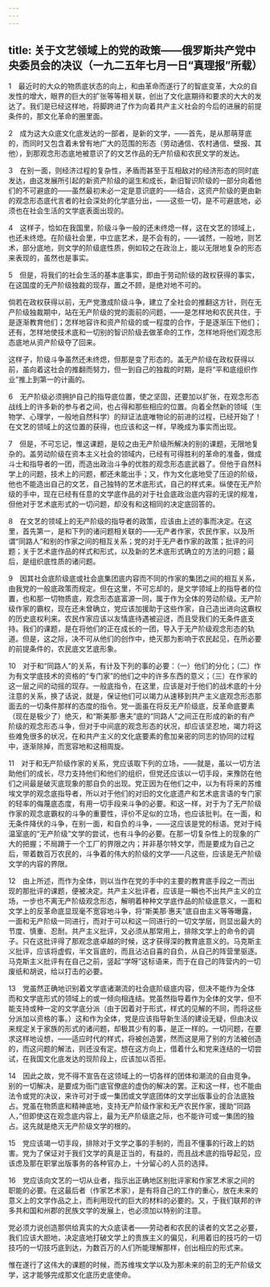```yaml
---
---
---
```

title: 关于文艺领域上的党的政策——俄罗斯共产党中央委员会的决议（一九二五年七月一日“真理报”所载）
---



1　最近时的大众的物质底状态的向上，和由革命而遂行了的智底变革，大众的自发性的增大，眼界的巨大的扩张等等相关联，创出了文化底期待和要求的大大的发达了。我们是已经这样地，将脚跨进了作为向着共产主义社会的今后的进展的前提条件的，那文化革命的圈里面。

2　成为这大众底文化底发达的一部者，是新的文学，——首先，是从那萌芽底的，而同时又包含着未曾有地广大的范围的形态（劳动通信、农村通信、壁报、其他），到那观念形态底地被意识了的文艺作品的无产阶级和农民文学的发达。

3　在别一面，则经济过程的复杂性，矛盾而甚至于互相敌对的经济形态的同时底发达，由这发展所引起的新资产阶级的诞生和成长，新旧智识阶级的一部分向着他们的不可避底的——虽然最初未必一定是意识底的——结合，这资产阶级的更由新的观念形态底代言者的社会深处的化学底分出，——这些一切，是不可避底地，必须也在社会生活的文学底表面出现的。

4　这样子，恰如在我国里，阶级斗争一般的还未终熄一样，这在文艺的领域上，也还未终熄。在阶级社会里，中立底艺术，是不会有的，——诚然，一般地，则艺术，部分底地，则文学的阶级底性质，例如较之在政治上，能以无限地复杂的形态来表现的，虽然也是事实。

5　但是，将我们的社会生活的基本底事实，即由于劳动阶级的政权获得的事实，在这国度的无产阶级独裁的现存，置之不顾，是绝对地不可的。

倘若在政权获得以前，无产党激成阶级斗争，建立了全社会的推翻这方针，则在无产阶级独裁期中，站在无产阶级的党的面前的问题，——是怎样地和农民共住，于是逐渐教育他们；怎样地容许和资产阶级的或一程度的合作，于是逐渐压下他们；还有，怎样地使技术底和一切别的智识阶级去做革命的工作，怎样地将他们观念形态底地从资产阶级夺了回来。

这样子，阶级斗争虽然还未终熄，但那是变了形态的。盖无产阶级在政权获得以前，虽向着这社会的推翻而努力，但一到自己的独裁的时期，是将“平和底组织作业”推上到第一的计画的。

6　无产阶级必须拥护自己的指导底位置，使之坚固，还要加以扩张，在观念形态战线上的许多新的参与者之间，也占得和那些相应的位置。向着全然新的领域（生物学、心理学，一般地自然科学）的辩证法底唯物论的前进的过程，已经开始了！在文艺的领域上的这位置的获得，也应该和这一样，早晚成为事实而出现。

7　但是，不可忘记，惟这课题，是较之由无产阶级所解决的别的课题，无限地复杂的。盖劳动阶级在资本主义社会的领域内，已经有可得胜利的革命的准备，做成斗士和指导者的一团，而造出政治斗争的优胜的观念形态底武器了。但他于自然科学上的问题，技术上的问题，都还未能出手；又，作为文化底地受了压迫的阶级，他也不能造出自己的文艺，自己独特的艺术底形式，自己的样式来。纵使在无产阶级的手中，现在已经有任意的文学底作品的对于社会底政治底内容的无误的规准，但他对于艺术底形式的一切问题，却没有和这相同的决定底回答的。

8　在文艺的领域上的无产阶级的指导者的政策，应该由上述的事而决定。在这里，首先第一，是和下列的诸问题相关联的——无产者作家，农民作家，以及所谓“同路人”和别的作家之间的相互关系；党的对于无产者作家的政策；批评的问题；关于艺术底作品的样式和形式，以及新的艺术底形式确立的方法的问题；最后，是组织底性质的诸问题。

9　因其社会底阶级底或社会底集团底内容而不同的作家的集团之间的相互关系，由我党的一般底政策而规定。但在这里，不可忘却的，是文学领域上的指导者的位置，也和那一切物质底，观念形态底富源一同，属于作为全体的劳动阶级。无产阶级作家的霸权，现在还未曾确立，党应该加援助于这些作家，自己造出进向这霸权的历史底权利来。农民作家应该以友情底待遇被迎迓，而且受我们的无条件底支持。我们的课题，是在将他们的正在成长的一团，导入于无产阶级观念形态的轨道。但是，这之际，决不可从他们的创作中，绝灭那为影响于农民起见，在所必要的前提条件的，农民底文艺底形象。

10　对于和“同路人”的关系，有计及下列的事的必要：（一）他们的分化；（二）作为有文学底技术的资格的“专门家”的他们之中的许多东西的意义；（三）在作家的这一层之间的动摇的现存。一般底指令，在这里，应该是对于他们的战术底的十分注意的关系，换了话说，就是，保证他们可以竭力从速移到共产主义底观念形态那面去的一切条件那样的态度的指令。党一面虽在将反无产阶级底，反革命底要素（现在是极少了）绝灭，和“斯美那·惠夫”底的“同路人”之间正在形成的新的有产阶级的观念形态斗争，但对于中间底的观念形态的状况，却应该坚忍地，竭力将这些难免很多的状况，在和共产主义的文化底要素的愈加亲密的同志的协同的过程中，逐渐除掉，而宽容地和这相周旋。

11　对于和无产阶级作家的关系，党应该取下列的立场，——就是，虽以一切方法助他们的成长，尽力支持他们和他们的组织，但党还应该以一切手段，来豫防在他们之间最是破灭底现象的那自负的出现。党正因为在他们之中，以为有将来的苏维埃文学的观念底指导者，所以对于他们的对旧的文化底遗产和艺术底言语的专门家的轻率的侮蔑底态度，有用一切手段来斗争的必要。和这一样，对于为了无产阶级作家的观念底霸权的斗争的重要性，评价不足似的立场，也应该批判。在一面，和无条件降伏的斗争，在别一面，和自负的斗争，——这应该是党的标语。党对于纯温室底的“无产阶级”文学的尝试，也有斗争的必要。在那一切复杂性上的现象的广大的把握；不局蹐于一个工厂的界限之内；并非基尔特文学，而是要成为自己之后，带着数百万农民的，斗争着的伟大的阶级的文学——凡这些，应该是无产阶级文学的内容的界限。

12　由上所述，而作为全体，则以当作在党的手中的主要的教育底手段之一而出现的那批评的课题，便被决定。共产主义批评者，应该是一瞬也不出共产主义的立场，一步也不离无产阶级观念形态，解明着种种文学底作品的阶级底意义，一面和文学上的反革命底显现毫不宽容地斗争，将“斯美那·惠夫”底自由主义等等曝露，一面和无产阶级一同进行，而对于可以和这一同进行的一切文学层，则显出最大的节度、慎重、忍耐。共产主义批评，又必须从那常用上，排除文学上的命令的调子。只在这批评得了那观念底卓越的时候，这才获得深的教育底意义的。马克斯主义批评，应该将虚假，半文盲底的，而且沾沾自喜的自负，从自己的阵营里驱逐。马克斯主义批评有在自己之前，竖起“学呀”这标语来，而于在自己的阵营内的一切废纸和胡说，给以打击的必要。

13　党虽然正确地识别着文学底诸潮流的社会底阶级底内容，但决不能作为全体而和文学底形式的领域上的或一倾向相连结。党虽然指导着作为全体的文学，但不能支持或种一定的文学底分派（由于因着对于形式，样式的见解的不同，而将这些分派加以资格的事。）这和作为全体，党是应该指导新生活的建设无疑，但由决议来规定关于家族的形式的诸问题，却极其少有的事，是正一样的。一切问题，在要求这样地设想，——适应时代的样式，将被创造罢，然而这是用了别的方法被创造的，而这问题的解法，则还没有定。想在这方向上，借着什么和党来连结的一切尝试，在我国文化底发达的现阶段上，应该加以否拒。

14　因此之故，党不得不宣告在这领域上的一切各样的团体和潮流的自由竞争。别的一切解决，是要成为衙门底官僚底的虚伪的解决的罢。正和这一样，也不能由法令或党的决议，来许可对于或一集团或文学底团体的文学出版事业的合法底独占。党虽在物质底和精神底地，支持无产阶级作家和无产农民作家，援助“同路人，”但即使这在观念底内容上，最为无产阶级底之际，也不能许可或一集团的独占。这先就是绝灭无产阶级文学的根的。

15　党应该竭一切手段，排除对于文学之事的手制的，而且不懂事的行政上的妨害。党为了保证对于我们文学的真是正当的，有益的，而且战术底的指导起见，应该虑及那在职掌出版事务的各种官办上，十分留心的人员的选择。

16　党应该向文艺的一切从业者，指示出正确地区别批评家和作家艺术家之间的职能的必要。在这最后者（作家艺术家），是有将自己的工作的重心，放在未来的意义上的文学作品之上，而利用现代的巨大的材料的必要的。又，于我们联邦的许多共和国和州郡的民族文学的发展上，也必须加以特别的注意。

党必须力说创造那供给真实的大众底读者——劳动者和农民的读者的文艺之必要，我们应该大胆地，决定底地打破文学上的贵族主义的偏见，利用着旧的技巧的一切技巧的一切技巧底到达，为数百万的人们所能理解那样，创出相应的形式来。

惟在遂行了这伟大的课题的时候，而苏维埃文学以及为那未来的前卫的无产阶级文学，这才能够完成那文化底历史底使命。